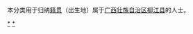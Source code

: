 {{Catnav|頁面分類|各種主題的頁面分類|依中国各省来作的分类|各地中国人|广西人|柳州人}}
{{Catnav|頁面分類|人物|各國人物|中国人|各地中国人|广西人|柳州人}}

本分类用于归纳[[籍贯|籍贯]]（出生地）属于[[广西壮族自治区|广西壮族自治区]][[柳江县|柳江县]]的人士。

[[Category:柳江区|*]]
[[Category:柳州人|*]]